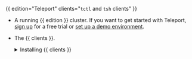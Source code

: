 {{ edition="Teleport" clients="`tctl` and `tsh` clients" }}

- A running {{ edition }} cluster. If you want to get started with Teleport,
  [sign up](https://goteleport.com/signup) for a free trial or [set up a demo
  environment](../linux-demo.mdx).

- The {{ clients }}.

  <details>
  <summary>Installing {{ clients }}</summary>

  1. Determine the version of your Teleport cluster. The {{ clients }} must be
     at most one major version behind your Teleport cluster version. Send a GET
     request to the Proxy Service at `/v1/webapi/find` and use a JSON query tool
     to obtain your cluster version. Replace <Var name="teleport.example.com:443" />
     with the web address of your Teleport Proxy Service:
  
     ```code
     $ TELEPORT_DOMAIN=<Var name="teleport.example.com:443" />
     $ TELEPORT_VERSION="$(curl -s https://$TELEPORT_DOMAIN/v1/webapi/find | jq -r '.server_version')"
     ```

  1. Follow the instructions for your platform to install {{ clients }}:

     <Tabs>
       <TabItem label="Mac">
     
         Download the signed macOS .pkg installer for Teleport, which includes the {{ clients }}:
     
         ```code
         $ curl -O https://cdn.teleport.dev/teleport-${TELEPORT_VERSION?}.pkg
         ```
   
         In Finder double-click the `pkg` file to begin installation.
     
         <Admonition type="danger">
           Using Homebrew to install Teleport is not supported. The Teleport package in
           Homebrew is not maintained by Teleport and we can't guarantee its reliability or
           security.
         </Admonition>
     
       </TabItem>
     
       <TabItem label="Windows - Powershell">
     
         ```code
         $ curl.exe -O https://cdn.teleport.dev/teleport-v${TELEPORT_VERSION?}-windows-amd64-bin.zip
         # Unzip the archive and move the {{ clients }} to your %PATH%
         # NOTE: Do not place the {{ clients }} in the System32 directory, as this can cause issues when using WinSCP.
         # Use %SystemRoot% (C:\Windows) or %USERPROFILE% (C:\Users\<username>) instead.
         ```
     
       </TabItem>
     
       <TabItem label="Linux">
     
         All of the Teleport binaries in Linux installations include the {{ clients }}.  For more
         options (including RPM/DEB packages and downloads for i386/ARM/ARM64) see
         our [installation page](../installation/installation.mdx).
     
         ```code
         $ curl -O https://cdn.teleport.dev/teleport-v${TELEPORT_VERSION?}-linux-amd64-bin.tar.gz
         $ tar -xzf teleport-v${TELEPORT_VERSION?}-linux-amd64-bin.tar.gz
         $ cd teleport
         $ sudo ./install
         # Teleport binaries have been copied to /usr/local/bin
         ```
       </TabItem>
     </Tabs>
  
  </details>
